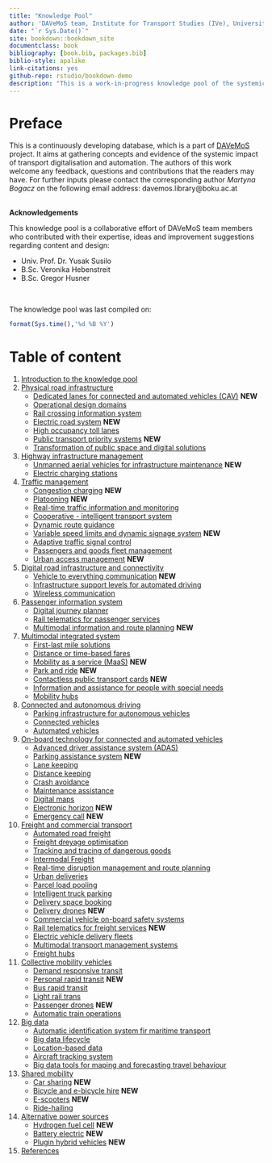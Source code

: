 ```yaml
---
title: "Knowledge Pool"
author: 'DAVeMoS team, Institute for Transport Studies (IVe), University of Natural Resources and Life Sciences in Vienna'
date: "`r Sys.Date()`"
site: bookdown::bookdown_site
documentclass: book
bibliography: [book.bib, packages.bib]
biblio-style: apalike
link-citations: yes
github-repo: rstudio/bookdown-demo
description: "This is a work-in-progress knowledge pool of the systemic impact of transport digitalisation and automation."
---
```


# Preface {-}

This is a continuously developing database, which is a part of [DAVeMoS](https://www.davemos.online/){target="_blank"} project. It aims at gathering concepts and evidence of the systemic impact of transport digitalisation and automation. The authors of this work welcome any feedback, questions and contributions that the readers may have. For further inputs please contact the corresponding author *Martyna Bogacz* on the following email address: davemos.library@boku.ac.at <br/><br/>

**Acknowledgements**

This knowledge pool is a collaborative effort of DAVeMoS team members who contributed with their expertise, ideas and improvement suggestions regarding content and design:

- Univ. Prof. Dr. Yusak Susilo
- B.Sc. Veronika Hebenstreit
- B.Sc. Gregor Husner

<br/>

The knowledge pool was last compiled on:

```r
format(Sys.time(),'%d %B %Y')
```

# Table of content {-}

1. [Introduction to the knowledge pool](#intro)
2. [Physical road infrastructure](#infrastructure)
    - [Dedicated lanes for connected and automated vehicles (CAV)](#dedicated_lanes) **NEW**
    - [Operational design domains](#ODD)
    - [Rail crossing information system](#rail_crossing_info_system)
    - [Electric road system](#ers) **NEW**
    - [High occupancy toll lanes](#high_occupancy)
    - [Public transport priority systems](#public_trans_priority) **NEW**
    - [Transformation of public space and digital solutions](#transformation_public_space)
3. [Highway infrastructure management](#highway)
    - [Unmanned aerial vehicles for infrastructure maintenance](#uav) **NEW**
    - [Electric charging stations](#charging_station)
4. [Traffic management](#traffic)
    - [Congestion charging](#congestion_charging) **NEW**
    - [Platooning](#platooning) **NEW**
    - [Real-time traffic information and monitoring](#traffic_info_monitoring)
    - [Cooperative - intelligent transport system](#cits)
    - [Dynamic route guidance](#dynamic_route)
    - [Variable speed limits and dynamic signage system](#variable_speed) **NEW**
    - [Adaptive traffic signal control](#adaptive_traffic_control)
    - [Passengers and goods fleet management](#p_g_fleet_management)
    - [Urban access management](#urban_access) **NEW**
5. [Digital road infrastructure and connectivity](#digital)
    - [Vehicle to everything communication](#v2x) **NEW**
    - [Infrastructure support levels for automated driving](#infrast_support_level)
    - [Wireless communication](#wireless_com)
6. [Passenger information system](#passenger)
    - [Digital journey planner](#djp)
    - [Rail telematics for passenger services](#telematics_passenger)
    - [Multimodal information and route planning](#info_and_route_planning) **NEW**
7. [Multimodal integrated system](#multimodal)
    - [First-last mile solutions](#flms)
    - [Distance or time-based fares](#dist_time_fares)
    - [Mobility as a service (MaaS)](#maas) **NEW**
    - [Park and ride](#p_r) **NEW**
    - [Contactless public transport cards](#contactless_cards) **NEW**
    - [Information and assistance for people with special needs](#special_needs)
    - [Mobility hubs](#mobility_hubs)
8. [Connected and autonomous driving](#connected)
    - [Parking infrastructure for autonomous vehicles](#parking_av)
    - [Connected vehicles](#connected_veh)
    - [Automated vehicles](#av)
9. [On-board technology for connected and automated vehicles](#onboard)
    - [Advanced driver assistance system (ADAS)](#adas)
    - [Parking assistance system](#parking_assistance) **NEW**
    - [Lane keeping](#lane_keeping)
    - [Distance keeping](#distance_keeping)
    - [Crash avoidance](#crash_avoid)
    - [Maintenance assistance](#maintenance_assis)
    - [Digital maps](#digital_maps)
    - [Electronic horizon](#ehorizon) **NEW**
    - [Emergency call](#ecall) **NEW**
10. [Freight and commercial transport](#freight)
    - [Automated road freight](#automated_road_freight)
    - [Freight dreyage optimisation](#dreyage_optim)
    - [Tracking and tracing of dangerous goods](#dangerous_goods)
    - [Intermodal Freight](#intermodal_freight)
    - [Real-time disruption management and route planning](#disruption_management)
    - [Urban deliveries](#urban_delivery)
    - [Parcel load pooling](#parcel_pooling)
    - [Intelligent truck parking](#intelligent_truck_park)
    - [Delivery space booking](#space_book)
    - [Delivery drones](#delivery_drone) **NEW**
    - [Commercial vehicle on-board safety systems](#comm_veh_safety)
    - [Rail telematics for freight services](#rail_telematics_freight) **NEW**
    - [Electric vehicle delivery fleets](#electric_delivery_fleets)
    - [Multimodal transport management systems](#mtms)
    - [Freight hubs](#freight_hubs)
11. [Collective mobility vehicles](#collective)
    - [Demand responsive transit](#drt)
    - [Personal rapid transit](#prt) **NEW**
    - [Bus rapid transit](#brt)
    - [Light rail trans](#lrt)
    - [Passenger drones](#passenger_drones) **NEW**
    - [Automatic train operations](#automatic_train)
12. [Big data](#big)
    - [Automatic identification system fir maritime transport](#maritime_transport)
    - [Big data lifecycle](#bd_life)
    - [Location-based data](#location_data)
    - [Aircraft tracking system](#aircraft_tracking)
    - [Big data tools for maping and forecasting travel behaviour](#bd_tool_maping)
13. [Shared mobility](#shared)
    - [Car sharing](#car_sharing) **NEW**
    - [Bicycle and e-bicycle hire](#bike_sharing) **NEW**
    - [E-scooters](#scooters) **NEW**
    - [Ride-hailing](#ride_hailing)
14. [Alternative power sources](#alternative)
    - [Hydrogen fuel cell](#FCEV) **NEW**
    - [Battery electric](#bev) **NEW**
    - [Plugin hybrid vehicles](#plugin_hybrid) **NEW**
15. [References](#reference)



